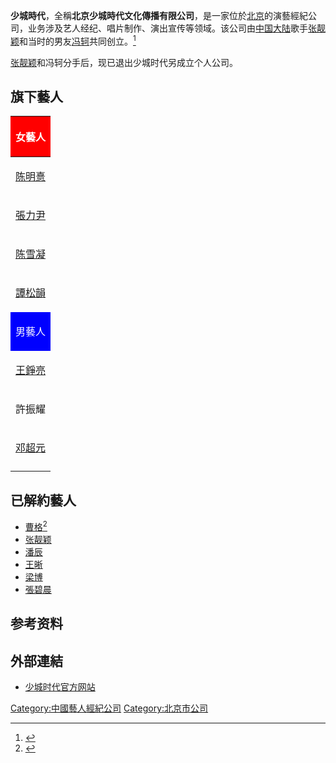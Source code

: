 {{Infobox company
| name                = 北京少城時代文化傳播有限公司
| name_en             = Beijing Show City Times Entertainment Ltd.
| logo               = Showcitytimeslogo.jpeg
| logo_size          = 150px
| key_people          = 
| type                = [[有限公司|有限责任公司]]
| foundation          = <!-- {{Start date|2009|03|23}} -->
| location            = 朝阳区酒仙桥东路10号1幢
| CEO                 = 馮轲<ref>{{Cite web|url =http://qyxy.baic.gov.cn/xycx/queryCreditAction!qyxq_view.dhtml?reg_bus_ent_id=a1a1a1a0203197360120320d6b8818d0|title =企業詳情|date =2013-09-10|publisher =北京市企業信用信息網|quote =冯轲 执行董事|deadurl =yes|archiveurl =https://web.archive.org/web/20140322004347/http://qyxy.baic.gov.cn/xycx/queryCreditAction!qyxq_view.dhtml?reg_bus_ent_id=a1a1a1a0203197360120320d6b8818d0|archivedate =2014-03-22}}</ref>
| homepage            = http://www.showcitytimes.net/ <br/> 少城时代官方网站
}}

'''少城時代'''，全稱'''北京少城時代文化傳播有限公司'''，是一家位於[[北京|北京]]的演藝經紀公司，业务涉及艺人经纪、唱片制作、演出宣传等领域。该公司由[[中国大陆|中国大陆]]歌手[[张靓颖|张靓颖]]和当时的男友[[冯轲|冯轲]]共同创立。<ref>{{Cite web |url = http://news.hexun.com/2009-05-26/118052794.html |title = 张靓颖承认自开公司当老板 |date = 2009年5月26日 |publisher = 和讯网 |accessdate = 2014-03-21 |archive-date = 2014-03-22 |archive-url = https://web.archive.org/web/20140322014144/http://news.hexun.com/2009-05-26/118052794.html |dead-url = no }}</ref>

[[张靓颖|张靓颖]]和冯轲分手后，现已退出少城时代另成立个人公司。

==旗下藝人==
{| class="wikitable" cellpadding="1" style="width: 700px"
|-
! style="background:red; color:white" colspan="3" | 女藝人
|-
| [[陳明憙|陈明憙]] || [[韩东_(艺人)|韩东]] ||[[刘美麟|劉美麟]]
|-
| [[張力尹|張力尹]] || 文薇 || [[许馨文|许馨文]]
|-
| [[陈雪凝|陈雪凝]] ||[[池赫拉|池赫拉]] || 
|- 
| [[譚松韻|譚松韻]] ||贾天双||
|-
! style="background:blue; color:white" colspan="3" | 男藝人
|-
|[[王铮亮|王錚亮]]||胡家豪||謝帝
|-
| 許振耀 || 苏立生 ||裘继戎
|-
|[[邓超元|邓超元]]||[[夏瀚宇|夏瀚宇]] || 
|-
|}

==已解約藝人==
* [[曹格|曹格]]<ref>{{Cite web |url = http://ent.sina.com.cn/y/2013-09-22/14574012630.shtml |title = 曹格下月自组公司 妻子全权操控管理 |date = 2013年9月22日 |publisher = 新浪音乐 |accessdate = 2014-03-21 |archive-date = 2014-11-29 |archive-url = https://web.archive.org/web/20141129033934/http://ent.sina.com.cn/y/2013-09-22/14574012630.shtml |dead-url = no }}</ref>
* [[张靓颖|张靓颖]]
* [[潘辰|潘辰]]
* [[王晰|王晰]]
* [[梁博|梁博]]
* [[張碧晨|張碧晨]]

==参考资料==
{{Reflist}}

==外部連結==
* [https://web.archive.org/web/20140313134409/http://www.showcitytimes.net/ 少城时代官方网站]
{{中国唱片及影视公司}}
[[Category:中國藝人經紀公司|Category:中國藝人經紀公司]]
[[Category:北京市公司|Category:北京市公司]]